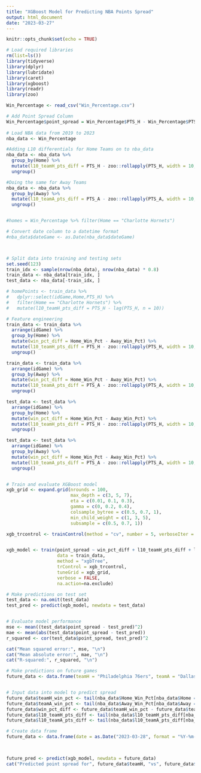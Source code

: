 ```yaml
---
title: "XGBoost Model for Predicting NBA Points Spread"
output: html_document
date: "2023-03-27"
---
```


```r
knitr::opts_chunk$set(echo = TRUE)
```

```r
# Load required libraries
rm(list=ls())
library(tidyverse)
library(dplyr)
library(lubridate)
library(caret)
library(xgboost)
library(readr)
library(zoo)

Win_Percentage <- read_csv("Win_Percentage.csv")

# Add Point Spread Column
Win_Percentage$point_spread = Win_Percentage$PTS_H - Win_Percentage$PTS_A
  
# Load NBA data from 2019 to 2023
nba_data <- Win_Percentage

#Adding L10 differentials for Home Teams on to nba_data
nba_data <- nba_data %>% 
  group_by(Home) %>% 
  mutate(l10_teamH_pts_diff = PTS_H - zoo::rollapply(PTS_H, width = 10, FUN = mean, fill = NA, align = "right")) %>% 
  ungroup()

#Doing the same for Away Teams
nba_data <- nba_data %>% 
  group_by(Away) %>% 
  mutate(l10_teamA_pts_diff = PTS_A - zoo::rollapply(PTS_A, width = 10, FUN = mean, fill = NA, align = "right")) %>% 
  ungroup()


#homes = Win_Percentage %>% filter(Home == "Charlotte Hornets")

# Convert date column to a datetime format
#nba_data$dateGame <- as.Date(nba_data$dateGame)



# Split data into training and testing sets
set.seed(123)
train_idx <- sample(nrow(nba_data), nrow(nba_data) * 0.8)
train_data <- nba_data[train_idx, ]
test_data <- nba_data[-train_idx, ]

# homePoints <- train_data %>%
#   dplyr::select(idGame,Home,PTS_H) %>%
#   filter(Home == "Charlotte Hornets") %>%
#   mutate(l10_teamH_pts_diff = PTS_H - lag(PTS_H, n = 10))

# Feature engineering
train_data <- train_data %>%
  arrange(idGame) %>%
  group_by(Home) %>%
  mutate(win_pct_diff = Home_Win_Pct - Away_Win_Pct) %>%
  mutate(l10_teamH_pts_diff = PTS_H - zoo::rollapply(PTS_H, width = 10, FUN = mean, fill = NA, align = "right")) %>%
  ungroup()

train_data <- train_data %>%
  arrange(idGame) %>%
  group_by(Away) %>%
  mutate(win_pct_diff = Home_Win_Pct - Away_Win_Pct) %>%
  mutate(l10_teamA_pts_diff = PTS_A - zoo::rollapply(PTS_A, width = 10, FUN = mean, fill = NA, align = "right")) %>%
  ungroup()

test_data <- test_data %>%
  arrange(idGame) %>%
  group_by(Home) %>%
  mutate(win_pct_diff = Home_Win_Pct - Away_Win_Pct) %>%
  mutate(l10_teamH_pts_diff = PTS_H - zoo::rollapply(PTS_H, width = 10, FUN = mean, fill = NA, align = "right")) %>%
  ungroup()

test_data <- test_data %>%
  arrange(idGame) %>%
  group_by(Away) %>%
  mutate(win_pct_diff = Home_Win_Pct - Away_Win_Pct) %>%
  mutate(l10_teamA_pts_diff = PTS_A - zoo::rollapply(PTS_A, width = 10, FUN = mean, fill = NA, align = "right")) %>%
  ungroup()


# Train and evaluate XGBoost model
xgb_grid <- expand.grid(nrounds = 100,
                        max_depth = c(3, 5, 7),
                        eta = c(0.01, 0.1, 0.3),
                        gamma = c(0, 0.2, 0.4),
                        colsample_bytree = c(0.5, 0.7, 1),
                        min_child_weight = c(1, 3, 5),
                        subsample = c(0.5, 0.7, 1))

xgb_trcontrol <- trainControl(method = "cv", number = 5, verboseIter = TRUE, returnResamp = "all")


xgb_model <- train(point_spread ~ win_pct_diff + l10_teamH_pts_diff + l10_teamA_pts_diff,
                   data = train_data,
                   method = "xgbTree",
                   trControl = xgb_trcontrol,
                   tuneGrid = xgb_grid,
                   verbose = FALSE,
                   na.action=na.exclude)

# Make predictions on test set
test_data <- na.omit(test_data)
test_pred <- predict(xgb_model, newdata = test_data)


# Evaluate model performance
mse <- mean((test_data$point_spread - test_pred)^2)
mae <- mean(abs(test_data$point_spread - test_pred))
r_squared <- cor(test_data$point_spread, test_pred)^2

cat("Mean squared error:", mse, "\n")
cat("Mean absolute error:", mae, "\n")
cat("R-squared:", r_squared, "\n")

# Make predictions on future games
future_data <- data.frame(teamH = "Philadelphia 76ers", teamA = "Dallas Mavericks")


# Input data into model to predict spread
future_data$teamH_win_pct <- tail(nba_data$Home_Win_Pct[nba_data$Home == future_data$teamH], n = 1)
future_data$teamA_win_pct <- tail(nba_data$Away_Win_Pct[nba_data$Away == future_data$teamA], n = 1)
future_data$win_pct_diff <- future_data$teamH_win_pct - future_data$teamA_win_pct
future_data$l10_teamH_pts_diff <- tail(nba_data$l10_teamH_pts_diff[nba_data$Home == future_data$teamH], n = 1)
future_data$l10_teamA_pts_diff <- tail(nba_data$l10_teamA_pts_diff[nba_data$Away == future_data$teamA], n = 1)

# Create data frame
future_data <- data.frame(date = as.Date("2023-03-28", format = "%Y-%m-%d"), future_data)


 
future_pred <- predict(xgb_model, newdata = future_data)
cat("Predicted point spread for", future_data$teamH, "vs", future_data$teamA, "on", format(future_data$date, "%Y-%m-%d"), ":", future_pred, "\n")


```
 

